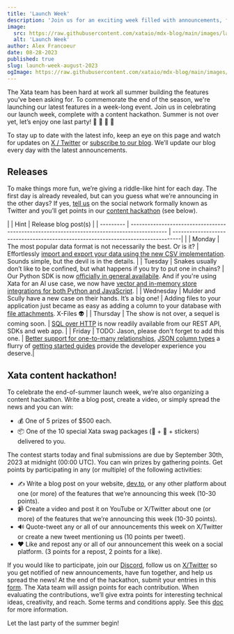 ```yaml
---
title: 'Launch Week'
description: 'Join us for an exciting week filled with announcements, fun activities, and a chance to win prizes!'
image:
  src: https://raw.githubusercontent.com/xataio/mdx-blog/main/images/launch-week.jpg
  alt: 'Launch Week'
author: Alex Francoeur
date: 08-28-2023
published: true
slug: launch-week-august-2023
ogImage: https://raw.githubusercontent.com/xataio/mdx-blog/main/images/launch-week-og.jpg
---
```


The Xata team has been hard at work all summer building the features you’ve been asking for. To commemorate the end of the season, we're launching our latest features in a week-long event. Join us in celebrating our launch week, complete with a content hackathon. Summer is not over yet, let’s enjoy one last party! 🎉 🎊 🥳 🍾

To stay up to date with the latest info, keep an eye on this page and watch for updates on [X / Twitter](https://twitter.com/xata) or [subscribe to our blog](https://xata.io/blog#subscribe-blog). We’ll update our blog every day with the latest announcements.

## Releases

To make things more fun, we’re giving a riddle-like hint for each day. The first day is already revealed, but can you guess what we’re announcing in the other days? If yes, [tell us](https://twitter.com/xata/status/1696162078619320452?s=20) on the social network formally known as Twitter and you’ll get points in our [content hackathon](#xata-content-hackathon-!) (see below).

| | Hint | Release blog post(s) |
| --------- | ------------------------------------------------------------------------------------------- | ---------------------------------------------------------------------------------| |
| Monday | The most popular data format is not necessarily the best. Or is it? | Effortlessly [import and export your data using the new CSV implementation](/blog/csv-import-export). Sounds simple, but the devil is in the details. |
| Tuesday | Snakes usually don’t like to be confined, but what happens if you try to put one in chains? | Our Python SDK is now [officially in general availabile](/blog/announcing-the-python-sdk-ga). And if you're using Xata for an AI use case, we now have [vector and in-memory store integrations for both Python and JavaScript](/blog/langchain-integrations). |
| Wednesday | Mulder and Scully have a new case on their hands. It’s a big one! | Adding files to your application just became as easy as adding a column to your database with [file attachments](/blog/file-attachments). X-Files 👽 |
| Thursday | The show is not over, a sequel is coming soon. | [SQL over HTTP](/blog/sql-over-http) is now readily available from our REST API, SDKs and web app. |
| Friday | TODO: Jason, please don't forget to add this one. | [Better support for one-to-many relationships](/blog/navigating-many-to-one), [JSON column types](/blog/json-column-type) a flurry of [getting started guides](/blog/new-getting-started-with-xata-guides) provide the developer experience you deserve.|

## Xata content hackathon!

To celebrate the end-of-summer launch week, we’re also organizing a content hackathon. Write a blog post, create a video, or simply spread the news and you can win:

- 💰 One of 5 prizes of $500 each.
- 📦 One of the 10 special Xata swag packages (🧢 + 👕 + stickers) delivered to you.

The contest starts today and final submissions are due by September 30th, 2023 at midnight (00:00 UTC). You can win prizes by gathering points. Get points by participating in any (or multiple) of the following activities:

- ✍️ Write a blog post on your website, [dev.to](http://dev.to), or any other platform about one (or more) of the features that we’re announcing this week (10-30 points).
- 📹 Create a video and post it on YouTube or X/Twitter about one (or more) of the features that we’re announcing this week (10-30 points).
- 🔊 Quote-tweet any or all of our announcements this week on X/Twitter or create a new tweet mentioning us (10 points per tweet).
- ❤️ Like and repost any or all of our announcement this week on a social platform. (3 points for a repost, 2 points for a like).

If you would like to participate, join our [Discord](https://xata.io/discord), follow us on [X/Twitter](https://twitter.com/xata) so you get notified of new announcements, have fun together, and help us spread the news! At the end of the hackathon, submit your entries in this [form](https://5i8caik7lja.typeform.com/to/dF0SUISW). The Xata team will assign points for each contribution. When evaluating the contributions, we’ll give extra points for interesting technical ideas, creativity, and reach. Some terms and conditions apply. See this [doc](https://docs.google.com/document/d/1pcRjSnXyq_RZvD9_UPH5tH5rduuEVcZw2N5Rh6MKj0Q/edit?usp=sharing) for more information.

Let the last party of the summer begin!
